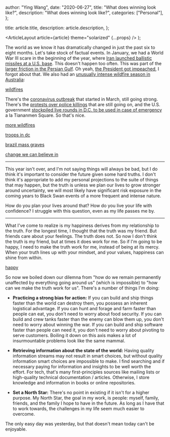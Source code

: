 
  author: "Ying Wang",
  date: "2020-06-27",
  title: "What does winning look like?",
  description: "What does winning look like?",
  categories: ["Personal"],
};

  title: article.title,
  description: article.description,
};

  <ArticleLayout article={article} theme="solarized" {...props} />
);

The world as we know it has dramatically changed in just the past six to eight
months. Let's take stock of factual events. In January, we had a World War III
scare in the beginning of the year, where [Iran launched ballistic missiles at a
U.S. base](https://en.wikipedia.org/wiki/Operation_Martyr_Soleimani). This
doesn't happen too often. This was part of the [larger friction in the Persian
Gulf](https://en.wikipedia.org/wiki/2019%E2%80%932020_Persian_Gulf_crisis). Oh
yeah, [the President got
impeached](https://en.wikipedia.org/wiki/Impeachment_trial_of_Donald_Trump), I
forgot about that. We also had an [unusually intense wildfire season in
Australia](https://en.wikipedia.org/wiki/2019%E2%80%9320_Australian_bushfire_season):

[wildfires](/img/posts/2020/06/27/winning_4.jpg)

There's the [coronavirus
outbreak](https://en.wikipedia.org/wiki/Coronavirus_disease_2019) that started
in March, still going strong. There's the [protests over police
killings](https://en.wikipedia.org/wiki/George_Floyd_protests) that are still
going on, and the U.S. government [stockpiled live rounds in D.C. to be used in
case of
emergency](https://www.businessinsider.com.au/government-stored-rifles-pistols-washington-dc-george-floyd-protests-2020-6)
a la Tiananmen Square. So that's nice.

[more wildfires](/img/posts/2020/06/27/winning_5.jpeg)

[troops in dc](/img/posts/2020/06/27/winning_2.jpg)

[brazil mass graves](/img/posts/2020/06/27/winning.jpg)

[change we can believe in](/img/posts/2020/06/27/winning_3.png)

---

This year isn't over, and I'm not saying things will always be bad, but I do
think it's important to consider the future given some hard truths. I don't
think it's appropriate to add my personal projections to the suite of things
that may happen, but the truth is unless we plan our lives to grow stronger
around uncertainty, we will most likely have significant risk exposure in the
coming years to Black Swan events of a more frequent and intense nature.

How do you plan your lives around that? How do you live your life with
confidence? I struggle with this question, even as my life passes me by.

---

What I've come to realize is my happiness derives from my relationship to the
truth. For the longest time, I thought that the truth was my friend. But friends
care about your feelings. The truth does not. So now I don't think the truth is
my friend, but at times it does work for me. So if I'm going to be happy, I need
to make the truth work for me, instead of being at its mercy. When your truth
lines up with your mindset, and your values, happiness can shine from within.

[happy](/img/posts/2020/06/27/winning_6.jpeg)

So now we boiled down our dilemna from "how do we remain permanently unaffected
by everything going around us" (which is impossible) to "how can we make the
truth work for us". There's a number of things I'm doing:

- **Practicing a strong bias for action:** If you can build and ship things
  faster than the world can destroy them, you possess an inherent logistical
  advantage. If you can hunt and forage and farm faster than people can eat, you
  don't need to worry about food security. If you can build and crew tanks
  faster than the enemy can blow them up, you don't need to worry about winning
  the war. If you can build and ship software faster than people can need it,
  you don't need to worry about pivoting to serve customers. Boiling it down on
  this axis makes a lot of insurmountable problems look like the same mammal.

- **Retrieving information about the state of the world:** Having quality
  information streams may not result in smart choices, but without quality
  information smart choices are impossible to make. I find searching and if
  necessary paying for information and insights to be well worth the effort. For
  tech, that's many first-principles sources like mailing lists or high-quality
  technical documentation / articles. Otherwise, I store knowledge and
  information in books or online repositories.

- **Set a North Star:** There's no point in existing if it isn't for a higher
  purpose. My North Star, the goal in my work, is people: myself, family,
  friends, and the family I hope to have in the future. As long as I have that
  to work towards, the challenges in my life seem much easier to overcome.

The only easy day was yesterday, but that doesn't mean today can't be enjoyable.
